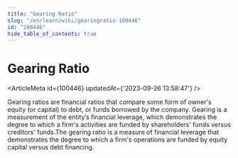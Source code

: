 ```yaml
---
title: "Gearing Ratio"
slug: "/en/learn/wiki/gearingratio-100446"
id: "100446"
hide_table_of_contents: true
---
```



# Gearing Ratio

<ArticleMeta id={100446} updatedAt={'2023-09-26 13:58:47'} />
<div className='border-solid border-b border-t-0 my-4 border-[var(--ifm-color-gray-300)]' />

Gearing ratios are financial ratios that compare some form of owner's equity (or capital) to debt, or funds borrowed by the company. Gearing is a measurement of the entity’s financial leverage, which demonstrates the degree to which a firm's activities are funded by shareholders' funds versus creditors' funds.The gearing ratio is a measure of financial leverage that demonstrates the degree to which a firm's operations are funded by equity capital versus debt financing.
